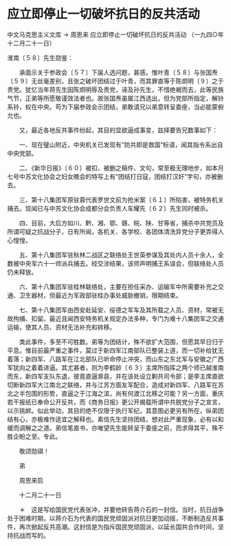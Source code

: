 # 应立即停止一切破坏抗日的反共活动

中文马克思主义文库 -> 周恩来
应立即停止一切破坏抗日的反共活动
（一九四○年十二月二十一日）


淮南〔５８〕先生勋鉴：
 
　　承面示关于参政会〔５７〕下届人选问题，甚感。惟叶青〔５８〕与张国焘〔５９〕无丝毫差别，且张之破坏团结过于叶青，而其罪直等于陈炯明〔９〕之于贵党。犹忆当年蒋先生因陈炯明辱及贵党，诬及孙先生，不惜绝裾而去，此等民族气节，正弟等所愿敬谨效法者也。故张国焘虽属江西选出，但为党部所指定，解铃系铃，权在中央。苟为下届参政会示团结，弟敢请兄以弟意转呈委座，当必能蒙俯允也。

　　又，最近各地反共事件纷起，其目的显欲逼成事变，兹择要告兄数事如下：

　　一、现在璧山附近，中央机关已发现有"防共即是救国"标语，闻其指令系出自中央党部。

　　二、《新华日报》〔６０〕被扣、被删之稿件、文句，常至极无理地步，如本月七号中苏文化协会之妇女晚会的特写上有"团结打日寇，团结打汉奸"字句，亦被删去。

　　三、第十八集团军原驻蓉代表罗世文前为抢米案〔６１〕所陷害，被特务机关捕去。现闻已与中苏文化协会成都分会负责人车耀先〔６２〕先生同时被杀。

　　四、目前，大后方如川、黔、湘、鄂、赣、皖、陕、甘等省，捕杀中共党员及所谓可疑之抗战分子，日有所闻，各机关、各学校、各团体清洗异党分子更弄得人心惶惶。

　　五、第十八集团军驻秋林二战区之联络处王世英参谋及其处内人员十余人，全数被中央军六十一师派兵捕去。经交涉结果，该师声明捕王系误会，但联络处人员仍未释放。

　　六、第十八集团军驻桂林联络处，主要在担任采办、运输军中所需要补充之交通、卫生器材，但最近为军政部驻桂办事处威胁撤销，限期结束。

　　七、第十八集团军由西安赴延安、绥德之军车及其所载之人员、资材，常被无故拘捕、扣留。最近且闻西安特务机关规定办法多种，专门为难十八集团军之交通运输，使其人员、资材无法补充和转移。

　　类此事件，多至不可胜数。弟等为团结计，殊不欲扩大范围，但愿其早日归于平息。惟目前最严重之事件，莫过于新四军江南部队已整装上道，而一切补给犹无着落；新四军、八路军在江北部队已听命停止冲突，而山东之东北军与安徽之广西军犹向之着着进逼。其尤甚者，则为李鹤龄〔６３〕主席所指挥之两个师已越淮南而东，新四军支队东退，彼竟直逼滁县，并在该处设立剿共司令部；是李主席直欲切断新四军大江南北之联络，并与江苏方面友军配合，造成对新四军、八路军在苏北之半包围的形势，直逼之于江海之滨，尚有何渡江北移之可能？另一方面，重庆若干报纸已奉命公开反共，而《商务日报》更公开揭载所谓中共脱党分子之宣言，以示挑衅。似此举动，其目的绝不仅限于执行军纪，其意图必更另有所在，纵弟团结有心，亦极难作适宜之解释也。素信先生坚持团结，想对此严重现象，必有以和缓而调解之之道。弟信笔直书，亦唯望先生能转呈于委座之前，而求得其平，殊不胜企盼之至。专此。

　　敬颂勋祺！

　　弟

　　周恩来启

　　十二月二十一日



　　＊　这是写给国民党代表张冲，并要他转告蒋介石的一封信。当时，抗日战争处于困难时期，以蒋介石为代表的国民党顽固派对抗日更加动摇，不断制造反共事件，再次掀起反共高潮。这封信是为指斥国民党顽固派，以延长国共合作时间，坚持抗战而写的。



